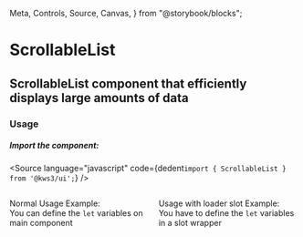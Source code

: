   Meta,
  Controls,
  Source,
  Canvas,
} from "@storybook/blocks";


<Version />

# ScrollableList
## ScrollableList component that efficiently displays large amounts of data

<Meta of={Stories} />
<Canvas of={Stories.Main} />
<Controls />

### Usage

##### Import the component:

<Source
  language="javascript"
  code={dedent`import { ScrollableList } from '@kws3/ui';`}
/>

<div class="columns">
<div class="column">
<p>Normal Usage Example:
<br/>You can define the <code>let</code> variables on main component</p>

```jsx
<ScrollableList
  {items}
  {height}
  {item_height}
  {end_threshold}
  {padding_threshold}
  bind:start
  bind:end
  on:end={endReached}
  let:item
  let:index
>
  <ListItem {item} {index} />
</ScrollableList>
```

</div>
<div class="column">
<p>Usage with loader slot Example:
<br/>You have to define the <code>let</code> variables in a slot wrapper</p>

```jsx
<ScrollableList
  {items}
  {height}
  {item_height}
  {end_threshold}
  {padding_threshold}
  bind:start
  bind:end
  on:end={endReached}
>
  <span
    slot="default"
    let:item
    let:index
  >
    <ListItem {item} {index} />
  </span>
  <span slot="loader">Loading...</span>
</ScrollableList>
```

</div>
</div>
